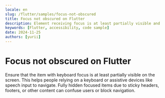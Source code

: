```yaml
---
locale: en
slug: /flutter/samples/focus-not-obscured
title: Focus not obscured on Flutter
description: Element receiving focus is at least partially visible and not obscured by other content.
keywords: [Flutter, accessibility, code sample]
date: 2024-11-25
authors: [yurii]
---
```


# Focus not obscured on Flutter

Ensure that the item with keyboard focus is at least partially visible on the screen. This helps people relying on a keyboard or assistive devices like speech input to navigate. Fully hidden focused items due to sticky headers, footers, or other content can confuse users or block navigation.

<CodeSample id="focus-not-obscured" platform="flutter" locale="en"/>
